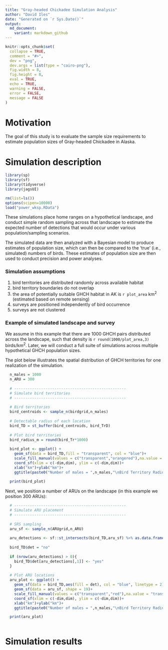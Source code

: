 ```yaml
---
title: "Gray-headed Chickadee Simulation Analysis"
author: "David Iles"
date: "Generated on `r Sys.Date()`"
output: 
  md_document:
    variant: markdown_github
---
```


```r
knitr::opts_chunk$set(
  collapse = TRUE,
  comment = "#>",
  dev = "png",
  dev.args = list(type = "cairo-png"),
  fig.width = 8,
  fig.height = 8,
  eval = TRUE,
  echo = TRUE,
  warning = FALSE,
  error = FALSE,
  message = FALSE
)
```

# Motivation

The goal of this study is to evaluate the sample size requirements to estimate population sizes of Gray-headed Chickadee in Alaska.

# Simulation description

```r
library(sp)
library(sf)
library(tidyverse)
library(jagsUI)

rm(list=ls())
options(scipen=10000)
load("power_wksp.RData")
```

These simulations place home ranges on a hypothetical landscape, and conduct simple random sampling across that landscape to estimate the expected number of detections that would occur under various population/sampling scenarios.

The simulated data are then analyzed with a Bayesian model to produce estimates of population size, which can then be compared to the 'true' (i.e., simulated) numbers of birds.  These estimates of population size are then used to conduct precision and power analyses.

### Simulation assumptions

1) bird territories are distributed randomly across available habitat
2) bird territory boundaries do not overlap
3) the area of potentially suitable GHCH habitat in AK is `r plot_area` km<sup>2</sup> (estimated based on remote sensing)
4) surveys are positioned independently of bird occurrence
5) surveys are not clustered

### Example of simulated landscape and survey

We assume in this example that there are 1000 GHCH pairs distributed across the landscape, such that density is `r round(1000/plot_area,3)` birds/km<sup>2</sup>.  Later, we will conduct a full suite of simulations across multiple hypothetical GHCH population sizes.

The plot below illustrates the spatial distribution of GHCH territories for one realization of the simulation.

```r

  n_males = 1000
  n_ARU = 300
  
  # --------------------------------------------------
  # Simulate bird territories
  # --------------------------------------------------
  
  # Bird territories
  bird_centroids <- sample_n(birdgrid,n_males)
  
  # Detectable radius of each location
  bird_TD = st_buffer(bird_centroids, bird_TrD)
  
  # Plot bird territories
  bird_radius_m = round(bird_Tr*1000)
  
  bird_plot <- ggplot() +
    geom_sf(data = bird_TD,fill = "transparent", col = "blue")+
    scale_fill_manual(values = c("transparent","orangered"),na.value = "transparent",name="Detection")+
    coord_sf(xlim = c(-dim,dim), ylim = c(-dim,dim))+
    xlab("km")+ylab("km")+
    ggtitle(paste0("Number of males = ",n_males,"\nBird Territory Radius = ",bird_radius_m," m\nBird EDR = ",bird_EDR*1000," m"))
  
  print(bird_plot)

```

Next, we position a number of ARUs on the landscape (in this example we position 300 ARUs):

```r

  # --------------------------------------------------
  # Simulate ARU placement
  # --------------------------------------------------
  
  # SRS sampling
  aru_sf <- sample_n(ARUgrid,n_ARU)
  
  aru_detections <- sf::st_intersects(bird_TD,aru_sf) %>% as.data.frame()
  
  bird_TD$det = "no"
  
  if (nrow(aru_detections) > 0){
    bird_TD$det[aru_detections[,1]] <- "yes"
  }
  
  # Plot ARU locations
  aru_plot <- ggplot() +
    geom_sf(data = bird_TD,aes(fill = det), col = "blue", linetype = 2)+
    geom_sf(data = aru_sf, shape = 19)+
    scale_fill_manual(values = c("transparent","red"),na.value = "transparent",name="Detection")+
    coord_sf(xlim = c(-dim,dim), ylim = c(-dim,dim))+
    xlab("km")+ylab("km")+
    ggtitle(paste0("Number of males = ",n_males,"\nBird Territory Radius = ",bird_radius_m," m\nBird EDR = ",bird_EDR*1000," m"))

  print(aru_plot)
  
```

# Simulation results


```r

```
